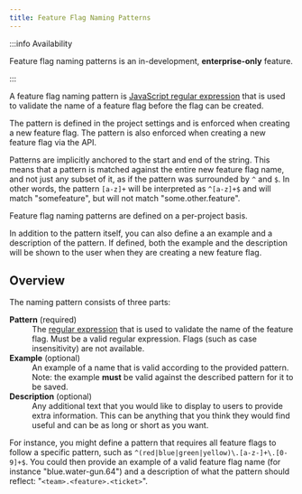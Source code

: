 ```yaml
---
title: Feature Flag Naming Patterns
---
```


:::info Availability

Feature flag naming patterns is an in-development, **enterprise-only** feature.

:::

A feature flag naming pattern is [JavaScript regular expression](https://developer.mozilla.org/en-US/docs/Web/JavaScript/Reference/Global_Objects/RegExp) that is used to validate the name of a feature flag before the flag can be created.

The pattern is defined in the project settings and is enforced when creating a new feature flag. The pattern is also enforced when creating a new feature flag via the API.

Patterns are implicitly anchored to the start and end of the string. This means that a pattern is matched against the entire new feature flag name, and not just any subset of it, as if the pattern was surrounded by `^` and `$`. In other words, the pattern `[a-z]+` will be interpreted as `^[a-z]+$` and will match "somefeature", but will not match "some.other.feature".

Feature flag naming patterns are defined on a per-project basis.

In addition to the pattern itself, you can also define a an example and a description of the pattern. If defined, both the example and the description will be shown to the user when they are creating a new feature flag.

## Overview

The naming pattern consists of three parts:

<dl>
<dt><strong>Pattern</strong> (required)</dt>
<dd>The <a href="https://developer.mozilla.org/en-US/docs/Web/JavaScript/Reference/Global_Objects/RegExp">regular expression</a> that is used to validate the name of the feature flag. Must be a valid regular expression. Flags (such as case insensitivity) are not available.</dd>
<dt><strong>Example</strong> (optional)</dt>
<dd>An example of a name that is valid according to the provided pattern. Note: the example <strong>must</strong> be valid against the described pattern for it to be saved.</dd>
<dt><strong>Description</strong> (optional)</dt>
<dd>Any additional text that you would like to display to users to provide extra information. This can be anything that you think they would find useful and can be as long or short as you want.</dd>
</dl>

For instance, you might define a pattern that requires all feature flags to follow a specific pattern, such as `^(red|blue|green|yellow)\.[a-z-]+\.[0-9]+$`. You could then provide an example of a valid feature flag name (for instance "blue.water-gun.64") and a description of what the pattern should reflect: "`<team>.<feature>.<ticket>`".
